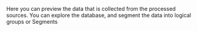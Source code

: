 Here you can preview the data that is collected from the processed sources.  You can explore the database, and segment the data into logical groups or Segments
